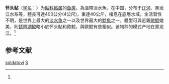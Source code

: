 {{Speciesbox
| name = 怀头鲇
| status = NE
| status_system = IUCN3.1
| image = Сом Солдатова в аквариуме.JPG
| genus = Silurus
| species = soldatovi
| authority = (Nikolsky et Soin, 1948)<ref name='id6565'>{{cite web| url =http://www.bioinfo.cn/db05/BjdwSpecies.php?action=view&id=6565| title =怀头鲇| work =《中国动物物种编目数据库》| publisher =中国科学院微生物研究所| author =中国科学院动物研究所| accessdate =2009-04-11| deadurl =yes| archiveurl =https://web.archive.org/web/20160305064829/http://www.bioinfo.cn/db05/BjdwSpecies.php?action=view&id=6565| archivedate =2016-03-05}}</ref>
}}

'''怀头鲇'''（[[学名|学名]]：{{lang|la|''Silurus soldatovi''}}）为[[鲇科|鲇科]][[鲇属|鲇属]]的[[鱼类|鱼类]]，為溫帶淡水魚。在中国，分布于[[辽河|辽河]]、黑龙江水系等，體長可達400公分(4公尺)，重達40公斤，棲息在底層水域，生活習性不明，是世界上最大的[[淡水魚|淡水魚]]之一以及世界最大的[[鯰魚|鯰魚]]之一，體型可與近親[[歐鯰|歐鯰]]媲美，則[[琵琶湖鯰|琵琶湖鯰]]略小於怀头鲇和歐鯰，與歐鯰有些相似。该物种的模式产地在黑龙江。<ref name='id6565'/>

== 参考文献 ==
{{reflist}}

{{Wikispecies|Silurus soldatovi}}
{{Taxonbar|from=Q2442659}}

[[Category:鯰屬|soldatovi]]
[[Category:1948年描述的鱼类|S]]


{{鯰形目小作品}}
